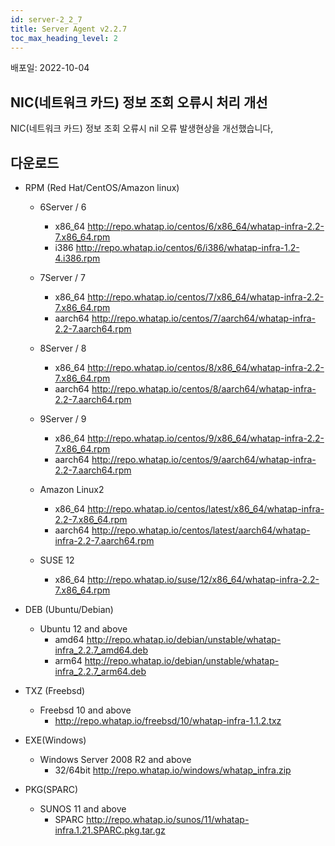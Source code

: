 ```yaml
---
id: server-2_2_7
title: Server Agent v2.2.7
toc_max_heading_level: 2
---
```


배포일: 2022-10-04

## NIC(네트워크 카드) 정보 조회 오류시 처리 개선

NIC(네트워크 카드) 정보 조회 오류시 nil 오류 발생현상을 개선했습니다, 

## 다운로드

* RPM (Red Hat/CentOS/Amazon linux)
  * 6Server / 6 
    * x86_64 http://repo.whatap.io/centos/6/x86_64/whatap-infra-2.2-7.x86_64.rpm 
    * i386 http://repo.whatap.io/centos/6/i386/whatap-infra-1.2-4.i386.rpm
  * 7Server / 7 
    * x86_64 http://repo.whatap.io/centos/7/x86_64/whatap-infra-2.2-7.x86_64.rpm 
    * aarch64 http://repo.whatap.io/centos/7/aarch64/whatap-infra-2.2-7.aarch64.rpm

  * 8Server / 8 
    * x86_64 http://repo.whatap.io/centos/8/x86_64/whatap-infra-2.2-7.x86_64.rpm 
    * aarch64 http://repo.whatap.io/centos/8/aarch64/whatap-infra-2.2-7.aarch64.rpm

  * 9Server / 9 
    * x86_64 http://repo.whatap.io/centos/9/x86_64/whatap-infra-2.2-7.x86_64.rpm 
    * aarch64 http://repo.whatap.io/centos/9/aarch64/whatap-infra-2.2-7.aarch64.rpm

  * Amazon Linux2
    * x86_64 http://repo.whatap.io/centos/latest/x86_64/whatap-infra-2.2-7.x86_64.rpm 
    * aarch64 http://repo.whatap.io/centos/latest/aarch64/whatap-infra-2.2-7.aarch64.rpm

  * SUSE 12
    * x86_64 http://repo.whatap.io/suse/12/x86_64/whatap-infra-2.2-7.x86_64.rpm

* DEB (Ubuntu/Debian)

  * Ubuntu 12 and above
    * amd64 http://repo.whatap.io/debian/unstable/whatap-infra_2.2.7_amd64.deb
    * arm64 http://repo.whatap.io/debian/unstable/whatap-infra_2.2.7_arm64.deb

* TXZ (Freebsd)
  * Freebsd 10 and above
    * http://repo.whatap.io/freebsd/10/whatap-infra-1.1.2.txz

* EXE(Windows)
  * Windows Server 2008 R2 and above
    * 32/64bit http://repo.whatap.io/windows/whatap_infra.zip

* PKG(SPARC)
  * SUNOS 11 and above
    * SPARC http://repo.whatap.io/sunos/11/whatap-infra.1.21.SPARC.pkg.tar.gz